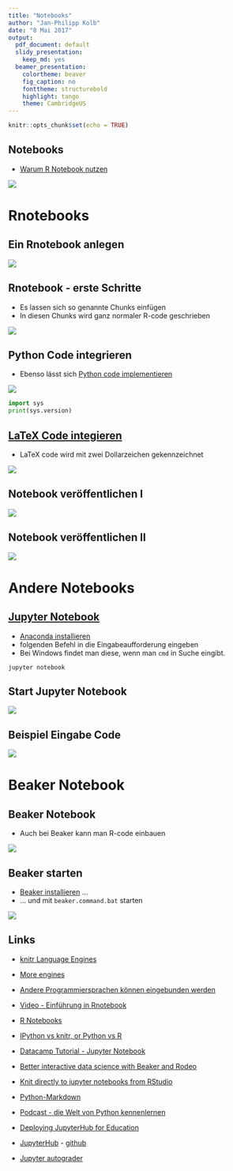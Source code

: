 ```yaml
---
title: "Notebooks"
author: "Jan-Philipp Kolb"
date: "8 Mai 2017"
output:
  pdf_document: default
  slidy_presentation:
    keep_md: yes
  beamer_presentation:
    colortheme: beaver
    fig_caption: no
    fonttheme: structurebold
    highlight: tango
    theme: CambridgeUS
---
```


```r
knitr::opts_chunk$set(echo = TRUE)
```

## Notebooks

- [Warum R Notebook nutzen](https://news.ycombinator.com/item?id=12683625)

![](http://rmarkdown.rstudio.com/images/notebook-demo.png)

# Rnotebooks

## Ein Rnotebook anlegen

![](figure/startNotebook.png)

## Rnotebook - erste Schritte

- Es lassen sich so genannte Chunks einfügen
- In diesen Chunks wird ganz normaler R-code geschrieben

![](figure/NotebooksBasicEx.PNG)


## Python Code integrieren

- Ebenso lässt sich [Python code implementieren](https://support.rstudio.com/hc/en-us/articles/233066128-Do-Notebooks-support-other-languages-)


![](figure/pythonCode.PNG)

```python
import sys
print(sys.version)
```

## [LaTeX Code integieren](https://blog.rstudio.org/2016/10/05/r-notebooks/)

- LaTeX code wird mit zwei Dollarzeichen gekennzeichnet

![](figure/LaTexCode.PNG)


## Notebook veröffentlichen I

![](figure/PublishNotebook.PNG)

## Notebook veröffentlichen II

![](figure/PublishNotebook2.PNG)


# Andere Notebooks

## [Jupyter Notebook](http://jupyter.readthedocs.io/en/latest/install.html)

- [Anaconda installieren](https://docs.continuum.io/anaconda/install)
- folgenden Befehl in die Eingabeaufforderung eingeben
- Bei Windows findet man diese, wenn man `cmd` in Suche eingibt.

```
jupyter notebook
```
## Start Jupyter Notebook

![](figure/JupyterEx.PNG)

## Beispiel Eingabe Code

![](figure/JupyterNotebookQmap.PNG)


# Beaker Notebook

## Beaker Notebook

- Auch bei Beaker kann man R-code einbauen

![](figure/Beaker.PNG)

## Beaker starten

- [Beaker installieren](http://beakernotebook.com/getting-started) ...
- ... und mit `beaker.command.bat` starten

![](figure/BeakerEx.PNG)


## Links

- [knitr Language Engines](http://rmarkdown.rstudio.com/authoring_knitr_engines.html)

- [More engines](https://yihui.name/knitr/demo/engines/)

- [Andere Programmiersprachen können eingebunden werden](http://rmarkdown.rstudio.com/authoring_knitr_engines.html)

- [Video - Einführung in Rnotebook](https://www.rstudio.com/resources/webinars/introducing-notebooks-with-r-markdown/)

- [R Notebooks](http://rmarkdown.rstudio.com/r_notebooks.html)

- [IPython vs knitr, or Python vs R](https://yihui.name/en/2012/11/ipython-vs-knitr/)

- [Datacamp Tutorial - Jupyter Notebook](https://www.datacamp.com/community/tutorials/tutorial-jupyter-notebook#gs.kZqvIvI)

- [Better interactive data science with Beaker and Rodeo](https://blog.dominodatalab.com/interactive-data-science/)

- [Knit directly to jupyter notebooks from RStudio](https://www.r-bloggers.com/knit-directly-to-jupyter-notebooks-from-rstudio/)

- [Python-Markdown](https://pythonhosted.org/Markdown/)
- [Podcast - die Welt von Python kennenlernen](https://talkpython.fm/episodes/show/96/exploring-awesome-python)
- [Deploying JupyterHub for Education](https://developer.rackspace.com/blog/deploying-jupyterhub-for-education/)
- [JupyterHub](https://hub.docker.com/r/jupyterhub/jupyterhub/) - [github](https://github.com/jupyterhub/jupyterhub)
- [Jupyter autograder](https://github.com/data-8/connector-instructors/issues/3)